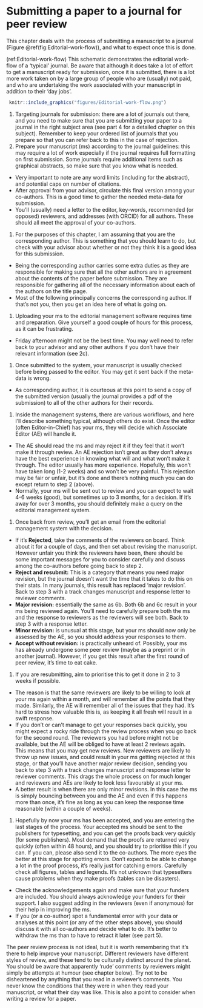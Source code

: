 # Submitting a paper to a journal for peer review {#submit}

This chapter deals with the process of submitting a manuscript to a journal (Figure \@ref(fig:Editorial-work-flow)), and what to expect once this is done.

(ref:Editorial-work-flow) This schematic demonstrates the editorial work-flow of a 'typical' journal. Be aware that although it does take a lot of effort to get a manuscript ready for submission, once it is submitted, there is a lot more work taken on by a large group of people who are (usually) not paid, and who are undertaking the work associated with your manuscript in addition to their 'day jobs'.

```{r Editorial-work-flow, fig.cap="(ref:Editorial-work-flow)"}
 knitr::include_graphics("figures/Editorial-work-flow.png")
```

1. Targeting journals for submission: there are a lot of journals out there, and you need to make sure that you are submitting your paper to a journal in the right subject area (see part 4 for a detailed chapter on this subject). Remember to keep your ordered list of journals that you prepare so that you can refer back to this in the case of rejection.
1. Prepare your manuscript (ms) according to the journal guidelines: this may require a lot of work especially if the journal requires full formatting on first submission. Some journals require additional items such as graphical abstracts, so make sure that you know what is needed. 
  + Very important to note are any word limits (including for the abstract), and potential caps on number of citations.
  + After approval from your advisor, circulate this final version among your co-authors. This is a good time to gather the needed meta-data for submission. 
  + You’ll (usually) need a letter to the editor, key-words, recommended (or opposed) reviewers, and addresses (with ORCID) for all authors. These should all meet the approval of your co-authors. 
  
1. For the purposes of this chapter, I am assuming that you are the corresponding author. This is something that you should learn to do, but check with your advisor about whether or not they think it is a good idea for this submission.
  + Being the corresponding author carries some extra duties as they are responsible for making sure that all the other authors are in agreement about the contents of the paper before submission. They are responsible for gathering all of the necessary information about each of the authors on the title page. 
  + Most of the following principally concerns the corresponding author. If that’s not you, then you get an idea here of what is going on. 
1. Uploading your ms to the editorial management software requires time and preparation. Give yourself a good couple of hours for this process, as it can be frustrating.
  + Friday afternoon might not be the best time. You may well need to refer back to your advisor and any other authors if you don’t have their relevant information (see 2c).
1. Once submitted to the system, your manuscript is usually checked before being passed to the editor. You may get it sent back if the meta-data is wrong.
  + As corresponding author, it is courteous at this point to send a copy of the submitted version (usually the journal provides a pdf of the submission) to all of the other authors for their records. 
1. Inside the management systems, there are various workflows, and here I’ll describe something typical, although others do exist. Once the editor (often Editor-in-Chief) has your ms, they will decide which Associate Editor (AE) will handle it. 
  + The AE should read the ms and may reject it if they feel that it won’t make it through review. An AE rejection isn’t great as they don’t always have the best experience in knowing what will and what won’t make it through. The editor usually has more experience. Hopefully, this won’t have taken long (1-2 weeks) and so won’t be very painful. This rejection may be fair or unfair, but it’s done and there’s nothing much you can do except return to step 2 (above).
  + Normally, your ms will be sent out to review and you can expect to wait 4-6 weeks (good), but sometimes up to 3 months, for a decision. If it’s away for over 3 months, you should definitely make a query on the editorial management system.
1. Once back from review, you’ll get an email from the editorial management system with the decision.
  + If it’s __Rejected__, take the comments of the reviewers on board. Think about it for a couple of days, and then set about revising the manuscript. However unfair you think the reviewers have been, there should be some important messages for you to consider carefully and discuss among the co-authors before going back to step 2.
  + __Reject and resubmit:__ This is a category that means you need major revision, but the journal doesn’t want the time that it takes to do this on their stats. In many journals, this result has replaced ‘major revision’. Back to step 3 with a track changes manuscript and response letter to reviewer comments.
  + __Major revision:__ essentially the same as 6b. Both 6b and 6c result in your ms being reviewed again. You’ll need to carefully prepare both the ms and the response to reviewers as the reviewers will see both. Back to step 3 with a response letter.
  + __Minor revision:__ is unusual at this stage, but your ms should now only be assessed by the AE, so you should address your responses to them.
  + __Accept without revision:__ is practically unheard of. Possibly, your ms has already undergone some peer review (maybe as a preprint or in another journal). However, if you get this result after the first round of peer review, it's time to eat cake.
1. If you are resubmitting, aim to prioritise this to get it done in 2 to 3 weeks if possible. 
  + The reason is that the same reviewers are likely to be willing to look at your ms again within a month, and will remember all the points that they made. Similarly, the AE will remember all of the issues that they had. It’s hard to stress how valuable this is, as keeping it all fresh will result in a swift response.
  + If you don’t or can’t manage to get your responses back quickly, you might expect a rocky ride through the review process when you go back for the second round. The reviewers you had before might not be available, but the AE will be obliged to have at least 2 reviews again. This means that you may get new reviews. New reviewers are likely to throw up new issues, and could result in your ms getting rejected at this stage, or that you’ll have another major review decision, sending you back to step 3 with a track changes manuscript and response letter to reviewer comments. This drags the whole process on for much longer and reviewers and AEs are likely to look less favourably at your ms. 
  + A better result is when there are only minor revisions. In this case the ms is simply bouncing between you and the AE and even if this happens more than once, it’s fine as long as you can keep the response time reasonable (within a couple of weeks).
1. Hopefully by now your ms has been accepted, and you are entering the last stages of the process. Your accepted ms should be sent to the publishers for typesetting, and you can get the proofs back very quickly (for some publishers). Most demand that the proofs are returned very quickly (often within 48 hours), and you should try to prioritise this if you can. If you can, please also send it to the co-authors. The more eyes the better at this stage for spotting errors. Don’t expect to be able to change a lot in the proof process, it’s really just for catching errors. Carefully check all figures, tables and legends. It’s not unknown that typesetters cause problems when they make proofs (tables can be disasters). 
  + Check the acknowledgements again and make sure that your funders are included. You should always acknowledge your funders for their support. I also suggest adding in the reviewers (even if anonymous) for their help in improving the ms.
  + If you (or a co-author) spot a fundamental error with your data or analyses at this point (or any of the other steps above), you should discuss it with all co-authors and decide what to do. It’s better to withdraw the ms than to have to retract it later (see part 5).

The peer review process is not ideal, but it is worth remembering that it’s there to help improve your manuscript. Different reviewers have different styles of review, and these tend to be culturally distinct around the planet. You should be aware that apparently ‘rude’ comments by reviewers might simply be attempts at humour (see chapter below). Try not to be disheartened by anything that you read in a reviewer’s comments. You never know the conditions that they were in when they read your manuscript, or what their day was like. This is also a point to consider when writing a review for a paper.
